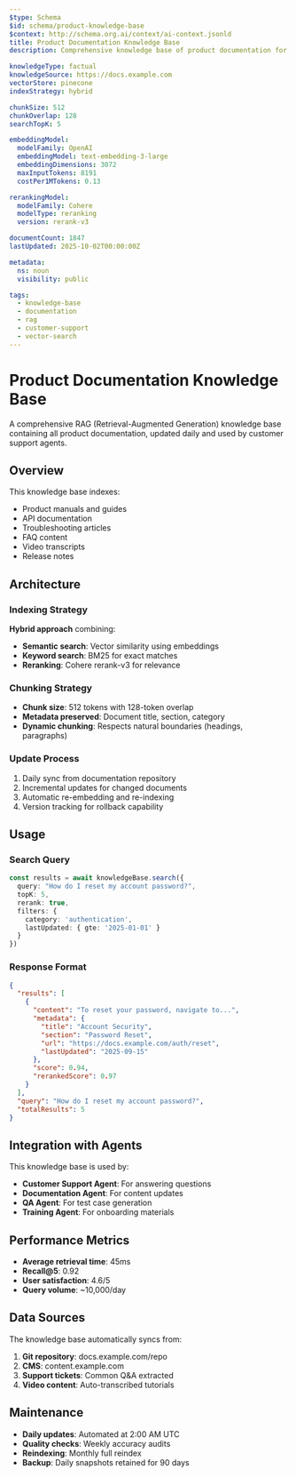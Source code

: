 ```yaml
---
$type: Schema
$id: schema/product-knowledge-base
$context: http://schema.org.ai/context/ai-context.jsonld
title: Product Documentation Knowledge Base
description: Comprehensive knowledge base of product documentation for customer support

knowledgeType: factual
knowledgeSource: https://docs.example.com
vectorStore: pinecone
indexStrategy: hybrid

chunkSize: 512
chunkOverlap: 128
searchTopK: 5

embeddingModel:
  modelFamily: OpenAI
  embeddingModel: text-embedding-3-large
  embeddingDimensions: 3072
  maxInputTokens: 8191
  costPer1MTokens: 0.13

rerankingModel:
  modelFamily: Cohere
  modelType: reranking
  version: rerank-v3

documentCount: 1847
lastUpdated: 2025-10-02T00:00:00Z

metadata:
  ns: noun
  visibility: public

tags:
  - knowledge-base
  - documentation
  - rag
  - customer-support
  - vector-search
---
```


# Product Documentation Knowledge Base

A comprehensive RAG (Retrieval-Augmented Generation) knowledge base containing all product documentation, updated daily and used by customer support agents.

## Overview

This knowledge base indexes:
- Product manuals and guides
- API documentation
- Troubleshooting articles
- FAQ content
- Video transcripts
- Release notes

## Architecture

### Indexing Strategy

**Hybrid approach** combining:
- **Semantic search**: Vector similarity using embeddings
- **Keyword search**: BM25 for exact matches
- **Reranking**: Cohere rerank-v3 for relevance

### Chunking Strategy

- **Chunk size**: 512 tokens with 128-token overlap
- **Metadata preserved**: Document title, section, category
- **Dynamic chunking**: Respects natural boundaries (headings, paragraphs)

### Update Process

1. Daily sync from documentation repository
2. Incremental updates for changed documents
3. Automatic re-embedding and re-indexing
4. Version tracking for rollback capability

## Usage

### Search Query

```typescript
const results = await knowledgeBase.search({
  query: "How do I reset my account password?",
  topK: 5,
  rerank: true,
  filters: {
    category: 'authentication',
    lastUpdated: { gte: '2025-01-01' }
  }
})
```

### Response Format

```json
{
  "results": [
    {
      "content": "To reset your password, navigate to...",
      "metadata": {
        "title": "Account Security",
        "section": "Password Reset",
        "url": "https://docs.example.com/auth/reset",
        "lastUpdated": "2025-09-15"
      },
      "score": 0.94,
      "rerankedScore": 0.97
    }
  ],
  "query": "How do I reset my account password?",
  "totalResults": 5
}
```

## Integration with Agents

This knowledge base is used by:

- **Customer Support Agent**: For answering questions
- **Documentation Agent**: For content updates
- **QA Agent**: For test case generation
- **Training Agent**: For onboarding materials

## Performance Metrics

- **Average retrieval time**: 45ms
- **Recall@5**: 0.92
- **User satisfaction**: 4.6/5
- **Query volume**: ~10,000/day

## Data Sources

The knowledge base automatically syncs from:

1. **Git repository**: docs.example.com/repo
2. **CMS**: content.example.com
3. **Support tickets**: Common Q&A extracted
4. **Video content**: Auto-transcribed tutorials

## Maintenance

- **Daily updates**: Automated at 2:00 AM UTC
- **Quality checks**: Weekly accuracy audits
- **Reindexing**: Monthly full reindex
- **Backup**: Daily snapshots retained for 90 days
